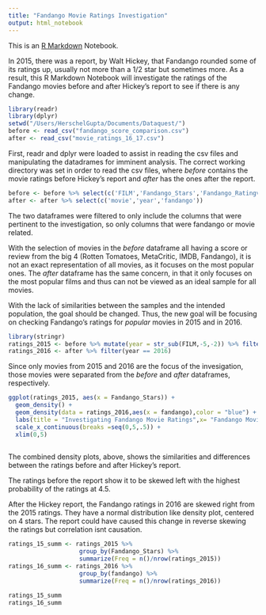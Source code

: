 ```yaml
---
title: "Fandango Movie Ratings Investigation"
output: html_notebook
---
```


This is an [R Markdown](http://rmarkdown.rstudio.com) Notebook. 

In 2015, there was a report, by Walt Hickey, that Fandango rounded some of its ratings up, usually not more than a 1/2 star but sometimes more. As a result, this R Markdown Notebook will investigate the ratings of the Fandango movies before and after Hickey's report to see if there is any change.

```r
library(readr)
library(dplyr)
setwd("/Users/HerschelGupta/Documents/Dataquest/")
before <- read_csv("fandango_score_comparison.csv")
after <- read_csv("movie_ratings_16_17.csv")
```

First, readr and dplyr were loaded to assist in reading the csv files and manipulating the datadrames for imminent analysis. The correct working directory was set in order to read the csv files, where *before* contains the movie ratings before Hickey's report and *after* has the ones after the report.

```r
before <- before %>% select(c('FILM','Fandango_Stars','Fandango_Ratingvalue','Fandango_votes','Fandango_Difference'))
after <- after %>% select(c('movie','year','fandango'))
```

The two dataframes were filtered to only include the columns that were pertinent to the investigation, so only columns that were fandango or movie related. 

With the selection of movies in the *before* dataframe all having a score or review from the big 4 (Rotten Tomatoes, MetaCritic, IMDB, Fandango), it is not an exact representation of all movies, as it focuses on the most popular ones.
The *after* dataframe has the same concern, in that it only focuses on the most popular films and thus can not be viewed as an ideal sample for all movies.

With the lack of similarities between the samples and the intended population, the goal should be changed. Thus, the new goal will be focusing on checking Fandango's ratings for *popular* movies in 2015 and in 2016.

```r
library(stringr)
ratings_2015 <- before %>% mutate(year = str_sub(FILM,-5,-2)) %>% filter(str_sub(FILM,-5,-2) == 2015)
ratings_2016 <- after %>% filter(year == 2016)
```

Since only movies from 2015 and 2016 are the focus of the invesigation, those movies were separated from the *before* and *after* dataframes, respectively.

```r
ggplot(ratings_2015, aes(x = Fandango_Stars)) + 
  geom_density() +
  geom_density(data = ratings_2016,aes(x = fandango),color = "blue") +
  labs(title = "Investigating Fandango Movie Ratings",x= "Fandango Movie Rating", y= "Probability") +
  scale_x_continuous(breaks =seq(0,5,.5)) +
  xlim(0,5)
  

```

The combined density plots, above, shows the similarities and differences between the ratings before and after Hickey's report. 

The ratings before the report show it to be skewed left with the highest probability of the ratings at 4.5. 

After the Hickey report, the Fandango ratings in 2016 are skewed right from the 2015 ratings. They have a normal distribution like density plot, centered on 4 stars. The report could have caused this change in reverse skewing the ratings but correlation isnt causation.

```r
ratings_15_summ <- ratings_2015 %>%
                    group_by(Fandango_Stars) %>%
                    summarize(Freq = n()/nrow(ratings_2015))
ratings_16_summ <- ratings_2016 %>%
                    group_by(fandango) %>%
                    summarize(Freq = n()/nrow(ratings_2016))

ratings_15_summ
ratings_16_summ
```

